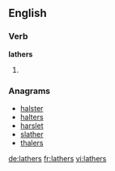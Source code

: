 ==English==

===Verb===
'''lathers'''

# {{third-person singular of|lather}}

===Anagrams===
* [[halster#English|halster]]
* [[halters#English|halters]]
* [[harslet#English|harslet]]
* [[slather#English|slather]]
* [[thalers#English|thalers]]

[[de:lathers]]
[[fr:lathers]]
[[vi:lathers]]